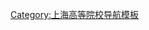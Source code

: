 {{Navbox
|name = 华东理工大学
|title = [[华东理工大学|<span style="color:#ffffff;">华东理工大学</span>]]
|image = 
|titlestyle = background: SteelBlue; color: white;
|groupstyle = background: SteelBlue ;color: white;
|bodyclass = hlist
|above =

|group1 = 校区
|list1 = 
* [[华东理工大学徐汇校区|徐汇校区]]
* [[华东理工大学奉贤校区|奉贤校区]]
* [[华东理工大学金山科技园区|金山科技园区]]

|group2 = 学院
|list2 = 
* [[华东理工大学化工学院|化工学院]]
* 化学与分子工程学院
* 生物工程学院
* 药学院
* 材料科学与工程学院
* 信息科学与工程学院
* 机械与动力工程学院
* 资源与环境工程学院
* 商学院
* 社会与公共管理学院
* 理学院
* 艺术设计与传媒学院
* 外国语学院
* 法学院
* 体育科学与工程学院
* 马克思主义学院
* 中德工学院
* 国际卓越工程师学院

|group3 = 校长
|list3 =
* [[张江树]]
* [[朱正华]]
* [[陈敏恒]]
* [[王行愚]]
* [[钱旭红]]
* [[曲景平]]
* [[轩福贞]]

|group4 = 国家重点实验室
|list4 =
* [[化学工程联合国家重点实验室]]
* [[生物反应器工程国家重点实验室]]

|group5 = 附属单位
|list5 = 
* [[华东理工大学出版社]]
* [[华东理工大学材料博物馆]]
* [[华东理工大学校史馆]]
* [[华东理工大学图书馆]]
* [[华东理工大学附属中学]]

|group6 = 其他
|list6 = [[华理红烧肉]]

|belowstyle = background:SteelBlue; color:white;
|below = [https://www.ecust.edu.cn/ <span style="color:#ffffff;">华东理工大学网站</span>]
}}<noinclude>
{{collapsible option}}
[[Category:华东理工大学| ]]
[[Category:上海高等院校导航模板]]
</noinclude>